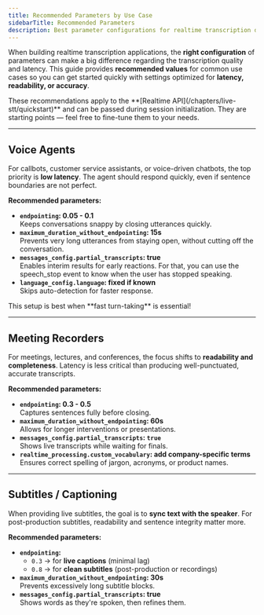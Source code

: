 ```yaml
---
title: Recommended Parameters by Use Case
sidebarTitle: Recommended Parameters
description: Best parameter configurations for realtime transcription depending on your application (Voice Agents, Meeting Recorders, Subtitles).
---
```


When building realtime transcription applications, the **right configuration** of parameters can make a big difference regarding the transcription quality and latency. This guide provides **recommended values** for common use cases so you can get started quickly with settings optimized for **latency, readability, or accuracy**.

<Info>
  These recommendations apply to the **[Realtime API](/chapters/live-stt/quickstart)** and can be passed during
  session initialization. They are starting points — feel free to
  fine-tune them to your needs.
</Info>

---

## Voice Agents

For callbots, customer service assistants, or voice-driven chatbots, the top priority is **low latency**. The agent should respond quickly, even if sentence boundaries are not perfect.

**Recommended parameters:**

- **`endpointing`: 0.05 - 0.1**  
  Keeps conversations snappy by closing utterances quickly.
- **`maximum_duration_without_endpointing`: 15s**  
  Prevents very long utterances from staying open, without cutting off the conversation.
- **`messages_config.partial_transcripts`: true**  
  Enables interim results for early reactions. For that, you can use the speech_stop event to know when the user has stopped speaking.
- **`language_config.language`: fixed if known**  
  Skips auto-detection for faster response.

<Tip>
  This setup is best when **fast turn-taking** is essential!
</Tip>

---

## Meeting Recorders

For meetings, lectures, and conferences, the focus shifts to **readability and completeness**. Latency is less critical than producing well-punctuated, accurate transcripts.

**Recommended parameters:**

- **`endpointing`: 0.3 - 0.5**  
  Captures sentences fully before closing.
- **`maximum_duration_without_endpointing`: 60s**  
  Allows for longer interventions or presentations.
- **`messages_config.partial_transcripts`: `true`**  
  Shows live transcripts while waiting for finals.
- **`realtime_processing.custom_vocabulary`: add company-specific terms**  
  Ensures correct spelling of jargon, acronyms, or product names.

---

## Subtitles / Captioning

When providing live subtitles, the goal is to **sync text with the speaker**. For post-production subtitles, readability and sentence integrity matter more.

**Recommended parameters:**

- **`endpointing`:**
  - `0.3` → for **live captions** (minimal lag)
  - `0.8` → for **clean subtitles** (post-production or recordings)
- **`maximum_duration_without_endpointing`: 30s**  
  Prevents excessively long subtitle blocks.
- **`messages_config.partial_transcripts`: true**  
  Shows words as they're spoken, then refines them.
